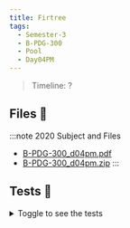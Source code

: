 ```yaml
---
title: Firtree
tags:
  - Semester-3
  - B-PDG-300
  - Pool
  - Day04PM
---
```

> Timeline: ?


## Files 📂

:::note 2020 Subject and Files
- [B-PDG-300_d04pm.pdf](https://github.com/Studio-17/Epitech-Subjects/raw/main/Semester-3/B-PDG-300/Pool/Day04PM/B-PDG-300_d04pm.pdf)
- [B-PDG-300_d04pm.zip](https://github.com/Studio-17/Epitech-Subjects/raw/main/Semester-3/B-PDG-300/Pool/Day04PM/B-PDG-300_d04pm.zip)
:::

## Tests 🤖
<details>
  <summary>Toggle to see the tests</summary>
  <div>
Yo
  </div>
</details>
